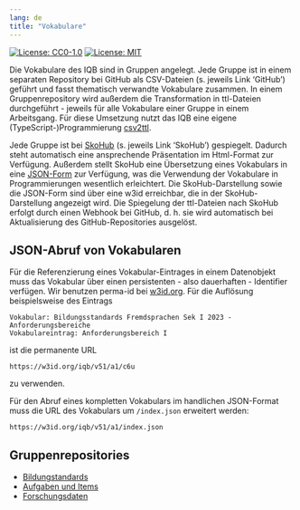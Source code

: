 ---
lang: de
title: "Vokabulare"
---

[![License: CC0-1.0](https://img.shields.io/badge/License-CC0_1.0-lightgrey.svg)](http://creativecommons.org/publicdomain/zero/1.0/)
[![License: MIT](https://img.shields.io/badge/License-MIT-yellow.svg)](https://opensource.org/licenses/MIT)


Die Vokabulare des IQB sind in Gruppen angelegt. Jede Gruppe ist in einem separaten Repository bei GitHub als CSV-Dateien (s. jeweils Link 'GitHub') geführt und fasst thematisch verwandte Vokabulare zusammen. In einem Gruppenrepository wird außerdem die Transformation in ttl-Dateien durchgeführt - jeweils für alle Vokabulare einer Gruppe in einem Arbeitsgang. Für diese Umsetzung nutzt das IQB eine eigene (TypeScript-)Programmierung [csv2ttl](https://github.com/iqb-vocabs/csv2ttl#readme).

Jede Gruppe ist bei [SkoHub](https://skohub.io) (s. jeweils Link 'SkoHub') gespiegelt. Dadurch steht automatisch eine ansprechende Präsentation im Html-Format zur Verfügung. Außerdem stellt SkoHub eine Übersetzung eines Vokabulars in eine [JSON-Form](#json-abruf-von-vokabularen) zur Verfügung, was die Verwendung der Vokabulare in Programmierungen wesentlich erleichtert. Die SkoHub-Darstellung sowie die JSON-Form sind über eine w3id erreichbar, die in der SkoHub-Darstellung angezeigt wird. Die Spiegelung der ttl-Dateien nach SkoHub erfolgt durch einen Webhook bei GitHub, d. h. sie wird automatisch bei Aktualisierung des GitHub-Repositories ausgelöst.


## JSON-Abruf von Vokabularen

Für die Referenzierung eines Vokabular-Eintrages in einem Datenobjekt muss das Vokabular über einen persistenten - also dauerhaften - Identifier verfügen. Wir benutzen perma-id bei [w3id.org](https://w3id.org/). Für die Auflösung beispielsweise des Eintrags
```
Vokabular: Bildungsstandards Fremdsprachen Sek I 2023 - Anforderungsbereiche
Vokabulareintrag: Anforderungsbereich I
```

ist die permanente URL
```
https://w3id.org/iqb/v51/a1/c6u
```
zu verwenden.

Für den Abruf eines kompletten Vokabulars im handlichen JSON-Format muss die URL des Vokabulars um `/index.json` erweitert werden:
```
https://w3id.org/iqb/v51/a1/index.json
```

## Gruppenrepositories

* [Bildungstandards](bildungstandards.qmd)
* [Aufgaben und Items](allg_vocabs.qmd)
* [Forschungsdaten](forschungsdaten.qmd)
